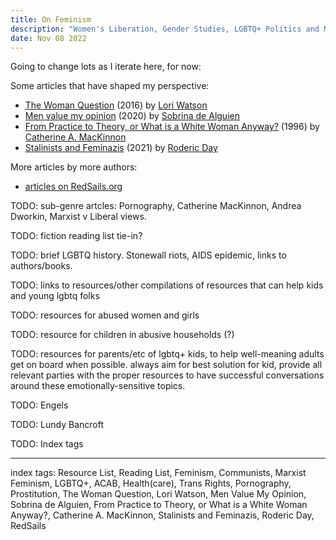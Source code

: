 ```yaml
---
title: On Feminism
description: "Women's Liberation, Gender Studies, LGBTQ+ Politics and Media, etc."
date: Nov 08 2022
---
```


Going to change lots as I iterate here, for now:

Some articles that have shaped my perspective:
- [The Woman Question](https://redsails.org/the-woman-question/) (2016) by [Lori Watson](https://read.dukeupress.edu/tsq/article-standard/3/1-2/246/91778/The-Woman-Question)
- [Men value my opinion](https://redsails.org/los-hombres-valoran-mi-opinion/) (2020) by [Sobrina de Alguien](https://redsails.org/@sobri/)
- [From Practice to Theory, or What is a White Woman Anyway?](https://redsails.org/what-is-a-white-woman-anyway/) (1996) by [Catherine A. MacKinnon](https://en.wikipedia.org/wiki/Catharine_A._MacKinnon)
- [Stalinists and Feminazis](https://redsails.org/stalinists-and-feminazis/) (2021) by [Roderic Day](https://redsails.org/@roderic/)

More articles by more authors:
- [articles on RedSails.org](https://redsails.org/@feminism/)


TODO: sub-genre artcles: Pornography, Catherine MacKinnon, Andrea Dworkin, Marxist v Liberal views.

TODO: fiction reading list tie-in?

TODO: brief LGBTQ history. Stonewall riots, AIDS epidemic, links to authors/books.

TODO: links to resources/other compilations of resources that can help kids and young lgbtq folks

TODO: resources for abused women and girls

TODO: resource for children in abusive households (?)

TODO: resources for parents/etc of lgbtq+ kids, to help well-meaning adults get on board when possible. always aim for best solution for kid, provide all relevant parties with the proper resources to have successful conversations around these emotionally-sensitive topics.

TODO: Engels

TODO: Lundy Bancroft

TODO: Index tags

---

index tags: Resource List, Reading List, Feminism, Communists, Marxist Feminism, LGBTQ+, ACAB, Health(care), Trans Rights, Pornography, Prostitution, The Woman Question, Lori Watson, Men Value My Opinion, Sobrina de Alguien, From Practice to Theory, or What is a White Woman Anyway?, Catherine A. MacKinnon, Stalinists and Feminazis, Roderic Day, RedSails